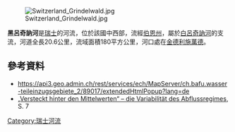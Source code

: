 {{Orphan|time=2021-01-12T15:30:40+00:00}}
{{Coord|46.63389|N|7.89845|E|display=title}}
[[Image:Switzerland_Grindelwald.jpg|right]]

'''黑呂奇訥河'''是[[瑞士|瑞士]]的河流，位於該國中西部，流經[[伯恩州|伯恩州]]，屬於[[白呂奇訥河_(呂奇訥河支流)|白呂奇訥河]]的支流，河道全長20.6公里，流域面積180平方公里，河口處在[[金德利施萬德|金德利施萬德]]。

==參考資料==
* https://api3.geo.admin.ch/rest/services/ech/MapServer/ch.bafu.wasser-teileinzugsgebiete_2/89017/extendedHtmlPopup?lang=de
* [http://www.hywa-online.de/download/gesamtes-hywa-heft-3-2006/?wpdmdl=2232 „Versteckt hinter den Mittelwerten“ – die Variabilität des Abflussregimes], S. 7

{{Switzerland-geo-stub}}
[[Category:瑞士河流|Category:瑞士河流]]